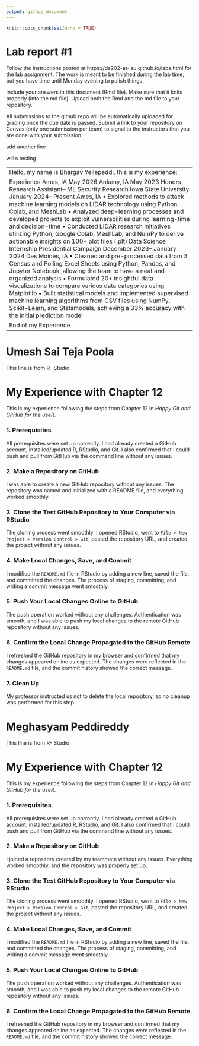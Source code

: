 ```yaml
---
output: github_document
---
```


<!-- README.md is generated from README.Rmd. Please edit the README.Rmd file -->


```r
knitr::opts_chunk$set(echo = TRUE)
```

# Lab report #1

Follow the instructions posted at https://ds202-at-isu.github.io/labs.html for the lab assignment. The work is meant to be finished during the lab time, but you have time until Monday evening to polish things.

Include your answers in this document (Rmd file). Make sure that it knits properly (into the md file). Upload both the Rmd and the md file to your repository.  

All submissions to the github repo will be automatically uploaded for grading once the due date is passed.
Submit a link to your repository on Canvas (only one submission per team) to signal to the instructors that you are done with your submission.

add another line

will's testing

------------------------------------------------------------------------------------------------------------------------------------------------
Hello, my name is Bhargav Yellepeddi, this is my experience:

Experience
 Ames, IA
 May 2026
 Ankeny, IA
 May 2023
 Honors Research Assistant– ML Security Research
 Iowa State University
 January 2024– Present
 Ames, IA
 • Explored methods to attack machine learning models on LIDAR technology using Python, Colab, and MeshLab
 • Analyzed deep-learning processes and developed projects to exploit vulnerabilities during learning-time and
 decision-time
 • Conducted LIDAR research initiatives utilizing Python, Google Colab, MeshLab, and NumPy to derive actionable
 insights on 100+ plot files (.plt)
 Data Science Internship
 Presidential Campaign
 December 2023– January 2024
 Des Moines, IA
 • Cleaned and pre-processed data from 3 Census and Polling Excel Sheets using Python, Pandas, and Jupyter
 Notebook, allowing the team to have a neat and organized analysis
 • Formulated 20+ insightful data visualizations to compare various data categories using Matplotlib
 • Built statistical models and implemented supervised machine learning algorithms from CSV files using NumPy,
 Scikit-Learn, and Statsmodels, achieving a 33% accuracy with the initial prediction model

 End of my Experience. 
 ----------------------------------------------------------------------------------------------------------------------------------------------
 
# **Umesh Sai Teja Poola**
This line is from R- Studio

# My Experience with Chapter 12

This is my experience following the steps from Chapter 12 in *Happy Git and GitHub for the useR*.

### 1. Prerequisites

All prerequisites were set up correctly. I had already created a GitHub account, installed/updated R, RStudio, and Git. I also confirmed that I could push and pull from GitHub via the command line without any issues.

### 2. Make a Repository on GitHub

I was able to create a new GitHub repository without any issues. The repository was named and initialized with a README file, and everything worked smoothly.

### 3. Clone the Test GitHub Repository to Your Computer via RStudio

The cloning process went smoothly. I opened RStudio, went to `File > New Project > Version Control > Git`, pasted the repository URL, and created the project without any issues.

### 4. Make Local Changes, Save, and Commit

I modified the `README.md` file in RStudio by adding a new line, saved the file, and committed the changes. The process of staging, committing, and writing a commit message went smoothly.

### 5. Push Your Local Changes Online to GitHub

The push operation worked without any challenges. Authentication was smooth, and I was able to push my local changes to the remote GitHub repository without any issues.

### 6. Confirm the Local Change Propagated to the GitHub Remote

I refreshed the GitHub repository in my browser and confirmed that my changes appeared online as expected. The changes were reflected in the `README.md` file, and the commit history showed the correct message.

### 7. Clean Up

My professor instructed us not to delete the local repository, so no cleanup was performed for this step.

# Meghasyam Peddireddy

This line is from R- Studio

# My Experience with Chapter 12

This is my experience following the steps from Chapter 12 in *Happy Git and GitHub for the useR*.

### 1. Prerequisites

All prerequisites were set up correctly. I had already created a GitHub account, installed/updated R, RStudio, and Git. I also confirmed that I could push and pull from GitHub via the command line without any issues.

### 2. Make a Repository on GitHub

I joined a repository created by my teammate without any issues. Everything worked smoothly, and the repository was properly set up.

### 3. Clone the Test GitHub Repository to Your Computer via RStudio

The cloning process went smoothly. I opened RStudio, went to `File > New Project > Version Control > Git`, pasted the repository URL, and created the project without any issues.

### 4. Make Local Changes, Save, and Commit

I modified the `README.md` file in RStudio by adding a new line, saved the file, and committed the changes. The process of staging, committing, and writing a commit message went smoothly.

### 5. Push Your Local Changes Online to GitHub

The push operation worked without any challenges. Authentication was smooth, and I was able to push my local changes to the remote GitHub repository without any issues.

### 6. Confirm the Local Change Propagated to the GitHub Remote

I refreshed the GitHub repository in my browser and confirmed that my changes appeared online as expected. The changes were reflected in the `README.md` file, and the commit history showed the correct message.



